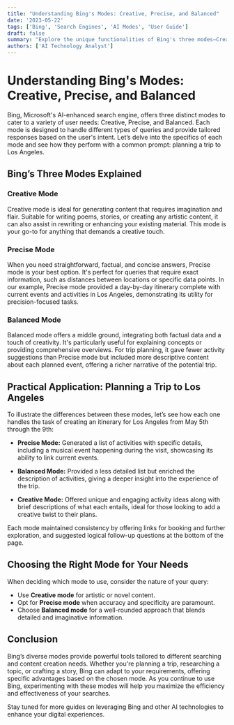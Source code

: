 ```yaml
---
title: "Understanding Bing's Modes: Creative, Precise, and Balanced"
date: '2023-05-22'
tags: ['Bing', 'Search Engines', 'AI Modes', 'User Guide']
draft: false
summary: "Explore the unique functionalities of Bing's three modes—Creative, Precise, and Balanced. This guide demonstrates how each mode can be utilized for different types of searches and content creation, with a practical example of planning a trip to Los Angeles."
authors: ['AI Technology Analyst']
---
```


# Understanding Bing's Modes: Creative, Precise, and Balanced

Bing, Microsoft's AI-enhanced search engine, offers three distinct modes to cater to a variety of user needs: Creative, Precise, and Balanced. Each mode is designed to handle different types of queries and provide tailored responses based on the user's intent. Let’s delve into the specifics of each mode and see how they perform with a common prompt: planning a trip to Los Angeles.

## Bing’s Three Modes Explained

### Creative Mode

Creative mode is ideal for generating content that requires imagination and flair. Suitable for writing poems, stories, or creating any artistic content, it can also assist in rewriting or enhancing your existing material. This mode is your go-to for anything that demands a creative touch.

### Precise Mode

When you need straightforward, factual, and concise answers, Precise mode is your best option. It's perfect for queries that require exact information, such as distances between locations or specific data points. In our example, Precise mode provided a day-by-day itinerary complete with current events and activities in Los Angeles, demonstrating its utility for precision-focused tasks.

### Balanced Mode

Balanced mode offers a middle ground, integrating both factual data and a touch of creativity. It's particularly useful for explaining concepts or providing comprehensive overviews. For trip planning, it gave fewer activity suggestions than Precise mode but included more descriptive content about each planned event, offering a richer narrative of the potential trip.

## Practical Application: Planning a Trip to Los Angeles

To illustrate the differences between these modes, let’s see how each one handles the task of creating an itinerary for Los Angeles from May 5th through the 9th:

- **Precise Mode:** Generated a list of activities with specific details, including a musical event happening during the visit, showcasing its ability to link current events.
  
- **Balanced Mode:** Provided a less detailed list but enriched the description of activities, giving a deeper insight into the experience of the trip.
  
- **Creative Mode:** Offered unique and engaging activity ideas along with brief descriptions of what each entails, ideal for those looking to add a creative twist to their plans.

Each mode maintained consistency by offering links for booking and further exploration, and suggested logical follow-up questions at the bottom of the page.

## Choosing the Right Mode for Your Needs

When deciding which mode to use, consider the nature of your query:
- Use **Creative mode** for artistic or novel content.
- Opt for **Precise mode** when accuracy and specificity are paramount.
- Choose **Balanced mode** for a well-rounded approach that blends detailed and imaginative information.

## Conclusion

Bing’s diverse modes provide powerful tools tailored to different searching and content creation needs. Whether you're planning a trip, researching a topic, or crafting a story, Bing can adapt to your requirements, offering specific advantages based on the chosen mode. As you continue to use Bing, experimenting with these modes will help you maximize the efficiency and effectiveness of your searches.

Stay tuned for more guides on leveraging Bing and other AI technologies to enhance your digital experiences.

